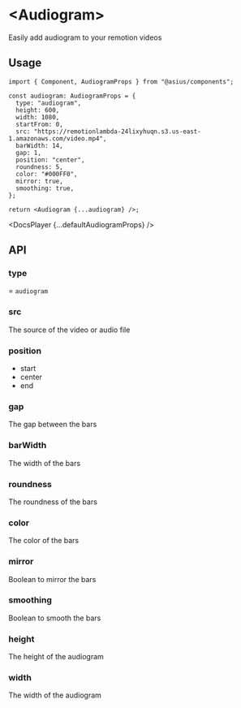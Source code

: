 # &lt;Audiogram&gt;

Easily add audiogram to your remotion videos

## Usage

```tsx
import { Component, AudiogramProps } from "@asius/components";

const audiogram: AudiogramProps = {
  type: "audiogram",
  height: 600,
  width: 1080,
  startFrom: 0,
  src: "https://remotionlambda-24lixyhuqn.s3.us-east-1.amazonaws.com/video.mp4",
  barWidth: 14,
  gap: 1,
  position: "center",
  roundness: 5,
  color: "#000FF0",
  mirror: true,
  smoothing: true,
};

return <Audiogram {...audiogram} />;
```


<DocsPlayer {...defaultAudiogramProps} />

## API

### type
= `audiogram`

### src
The source of the video or audio file 

### position
- start
- center
- end

### gap
The gap between the bars

### barWidth
The width of the bars

### roundness
The roundness of the bars

### color
The color of the bars

### mirror
Boolean to mirror the bars

### smoothing
Boolean to smooth the bars

### height
The height of the audiogram

### width
The width of the audiogram
